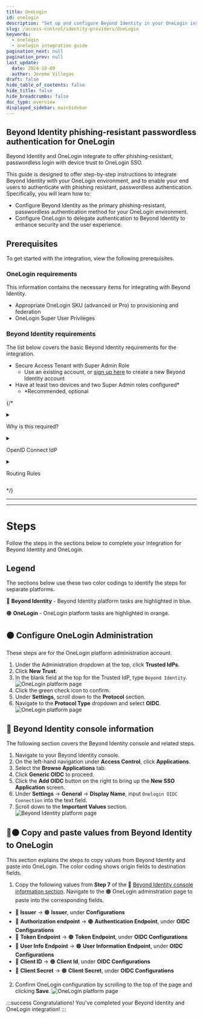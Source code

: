 ```yaml
---
title: OneLogin
id: onelogin
description: "Set up and configure Beyond Identity in your OneLogin instance."
slug: /access-control/identity-providers/OneLogin
keywords:
  - onelogin
  - onelogin integration guide
pagination_next: null
pagination_prev: null
last_update:
  date: 2024-10-09
  author: Jerome Villegas
draft: false
hide_table_of_contents: false
hide_title: false
hide_breadcrumbs: false
doc_type: overview
displayed_sidebar: mainSidebar
---
```


## Beyond Identity phishing-resistant passwordless authentication for OneLogin

Beyond Identity and OneLogin integrate to offer phishing-resistant, passwordless login with device trust to OneLogin SSO. 

This guide is designed to offer step-by-step instructions to integrate Beyond Identity with your OneLogin environment, and to enable your end users to authenticate with phishing resistant, passwordless authentication. Specifically, you will learn how to:

- Configure Beyond Identity as the primary phishing-resistant, passwordless authentication method for your OneLogin environment.
- Configure OneLogin to delegate authentication to Beyond Identity to enhance security and the user experience.

## Prerequisites

To get started with the integration, view the following prerequisites.

### OneLogin requirements

This information contains the necessary items for integrating with Beyond Identity.

- Appropriate OneLogin SKU (advanced or Pro) to provisioning and federation 
- OneLogin Super User Privileges 

### Beyond Identity requirements

The list below covers the basic Beyond Identity requirements for the integration.

- Secure Access Tenant with Super Admin Role
  - Use an existing account, or [sign up here](https://www.beyondidentity.com/get-demo) to create a new Beyond Identity account
- Have at least two devices and two Super Admin roles configured*
  - *Recommended, optional


{/* 

<details>
    <summary><p>Why is this required?</p></summary>
    <p>Having <strong>Super Admin</strong> or <strong>Organization Admin</strong> privileges enables you to:</p>
    <ul>
        <li>Add or edit attributes and their mappings via <code>Directory &gt; Profile Editor</code>.</li>
        <li>Add or edit Identity Providers (IdPs) through <code>Security &gt; Identity Providers</code>.</li>
        <li>Add or edit routing rules in <code>Security &gt; Identity Providers &gt; Routing Rules</code>.</li>
    </ul>
</details>

<details>
    <summary><p>OpenID Connect IdP</p></summary>
    <p>Verify this by checking if you can navigate to <code>Security &gt; Identity provider &gt; Add Identity Provider &gt; Add OpenID Connect IdP</code>. If this option is unavailable, you will need to contact OneLogin support to enable it.</p>
</details>

<details>
    <summary><p>Routing Rules</p></summary>
    <p>Ensure the "Routing Rules" tab is visible under <code>Security &gt; Identity Providers</code>. If it is missing, contact OneLogin support to request its activation on the Identity Provider page.</p>
</details>

 */}


---


---

# Steps

Follow the steps in the sections below to complete your integration for Beyond Identity and OneLogin.

## Legend

The sections below use these two color codings to identify the steps for separate platforms.

🔵 **Beyond Identity** - Beyond Identity platform tasks are highlighted in blue.

🟠 **OneLogin** - OneLogin platform tasks are highlighted in orange.

## 🟠 Configure OneLogin Administration

These steps are for the OneLogin platform administration account.

1. Under the Administration dropdown at the top, click **Trusted IdPs**.
2. Click **New Trust**.
3. In the blank field at the top for the Trusted IdP, type `Beyond Identity`.
![OneLogin platform page](../../images/identity-providers/onelogin/onelogin-platform-trusted-new.png)
4. Click the green check icon to confirm.
5. Under **Settings**, scroll down to the **Protocol** section.
6. Navigate to the **Protocol Type** dropdown and select **OIDC**. 
![OneLogin platform page](../../images/identity-providers/onelogin/onelogin-platform-trusted-oidc.png)

## 🔵 Beyond Identity console information

The following section covers the Beyond Identity console and related steps.

1. Navigate to your Beyond Identity console.
2. On the left-hand navigation under **Access Control**, click **Applications**.
3. Select the **Browse Applications** tab.
4. Click **Generic OIDC** to proceed.
5. Click the **Add OIDC** button on the right to bring up the **New SSO Application** screen.
6. Under **Settings** → **General** → **Display Name**, input `Onelogin OIDC Connection` into the text field.
7. Scroll down to the **Important Values** section.
![Beyond Identity platform page](../../images/identity-providers/onelogin/beyond-identity-console-values.png)

## 🔵🟠 Copy and paste values from Beyond Identity to OneLogin

This section explains the steps to copy values from Beyond Identity and paste into OneLogin. The color coding shows origin fields to destination fields.

1. Copy the following values from **Step 7** of the 🔵 [Beyond Identity console information section](#-beyond-identity-console-information). Navigate to the 🟠 OneLogin adminstration page to paste into the corresponding fields. 
  - 🔵 **Issuer** → 🟠 **Issuer**, under **Configurations**
  - 🔵 **Authorization endpoint** → 🟠 **Authentication Endpoint**, under **OIDC Configurations**
  - 🔵 **Token Endpoint** → 🟠 **Token Endpoint**, under **OIDC Configurations**
  - 🔵 **User Info Endpoint** → 🟠 **User Information Endpoint**, under **OIDC Configurations**
  - 🔵 **Client ID** → 🟠 **Client Id**, under **OIDC Configurations**
  - 🔵 **Client Secret** → 🟠 **Client Secret**, under **OIDC Configurations**
2. Confirm OneLogin configuration by scrolling to the top of the page and clicking **Save**.
![OneLogin platform page](../../images/identity-providers/onelogin/onelogin-platform-trusted-save.png)


:::success
Congratulations! You've completed your Beyond Identity and OneLogin integration!
:::

